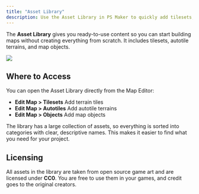 ```yaml
---
title: "Asset Library"
description: Use the Asset Library in PS Maker to quickly add tilesets, autotiles, and objects. Browse categories of CC0 assets and start building maps right away.
---
```


The **Asset Library** gives you ready-to-use content so you can start building maps without creating everything from scratch. It includes tilesets, autotile terrains, and map objects.

![](../../../assets/docs-images/game-assets/image-1.png)

## Where to Access

You can open the Asset Library directly from the Map Editor:

- **Edit Map > Tilesets** Add terrain tiles
- **Edit Map > Autotiles** Add autotile terrains
- **Edit Map > Objects** Add map objects

The library has a large collection of assets, so everything is sorted into categories with clear, descriptive names. This makes it easier to find what you need for your project.

## Licensing

All assets in the library are taken from open source game art and are licensed under **CC0**. You are free to use them in your games, and credit goes to the original creators.
